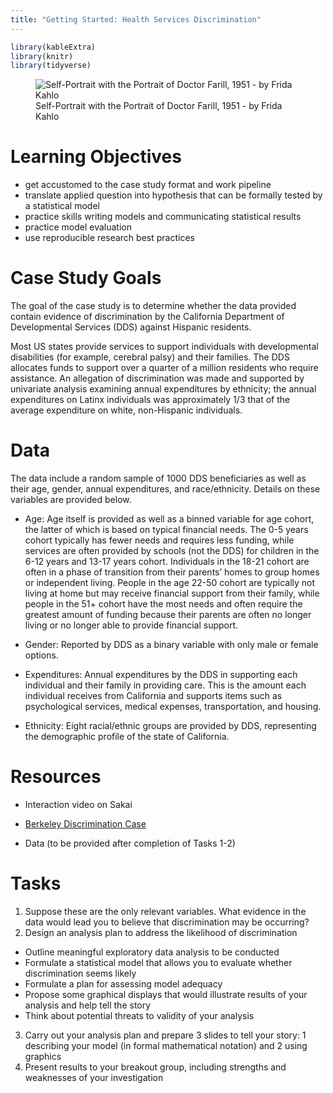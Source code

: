 ```yaml
---
title: "Getting Started: Health Services Discrimination"
---
```


```r
library(kableExtra)
library(knitr)
library(tidyverse)
```
![Self-Portrait with the Portrait of Doctor Farill, 1951 - by Frida Kahlo](images/kahlo.jpg)

# Learning Objectives

- get accustomed to the case study format and work pipeline
- translate applied question into hypothesis that can be formally tested by a statistical model
- practice skills writing models and communicating statistical results
- practice model evaluation 
- use reproducible research best practices

# Case Study Goals

The goal of the case study is to determine whether the data provided contain evidence of discrimination by the California Department of Developmental Services (DDS) against Hispanic residents.

Most US states provide services to support individuals with developmental disabilities (for example, cerebral palsy) and their families.  The DDS allocates funds to support over a quarter of a million residents who require assistance.  An allegation of discrimination was made and supported by univariate analysis examining annual expenditures by ethnicity; the annual expenditures on Latinx individuals was approximately 1/3 that of the average expenditure on white, non-Hispanic individuals.


# Data

The data include a random sample of 1000 DDS beneficiaries as well as their age, gender, annual expenditures, and race/ethnicity. Details on these variables are provided below.

- Age: Age itself is provided as well as a binned variable for age cohort, the latter of which is based on typical financial needs. The 0-5 years cohort typically has fewer needs and requires less funding, while services are often provided by schools (not the DDS) for children in the 6-12 years and 13-17 years cohort. Individuals in the 18-21 cohort are often in a phase of transition from their parents' homes to group homes or independent living. People in the age 22-50 cohort are typically not living at home but may receive financial support from their family, while people in the 51+ cohort have the most needs and often require the greatest amount of funding because their parents are often no longer living or no longer able to provide financial support.

- Gender: Reported by DDS as a binary variable with only male or female options.

- Expenditures: Annual expenditures by the DDS in supporting each individual and their family in providing care. This is the amount each individual receives from California and supports items such as psychological services, medical expenses, transportation, and housing.

- Ethnicity: Eight racial/ethnic groups are provided by DDS, representing the demographic profile of the state of California.

# Resources

- Interaction video on Sakai

- [Berkeley Discrimination Case](decks/berkeley.html)

- Data (to be provided after completion of Tasks 1-2)

# Tasks

1. Suppose these are the only relevant variables. What evidence in the data would lead you to believe that discrimination may be occurring?
2. Design an analysis plan to address the likelihood of discrimination
  - Outline meaningful exploratory data analysis to be conducted
  - Formulate a statistical model that allows you to evaluate whether discrimination seems likely
  - Formulate a plan for assessing model adequacy
  - Propose some graphical displays that would illustrate results of your analysis and help tell the story
  - Think about potential threats to validity of your analysis
3. Carry out your analysis plan and prepare 3 slides to tell your story:  1 describing your model (in formal mathematical notation) and 2 using graphics
4. Present results to your breakout group, including strengths and weaknesses of your investigation




